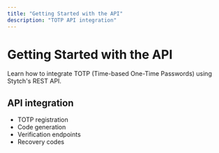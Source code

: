 ```yaml
---
title: "Getting Started with the API"
description: "TOTP API integration"
---
```


# Getting Started with the API

Learn how to integrate TOTP (Time-based One-Time Passwords) using Stytch's REST API.

## API integration

- TOTP registration
- Code generation
- Verification endpoints
- Recovery codes
